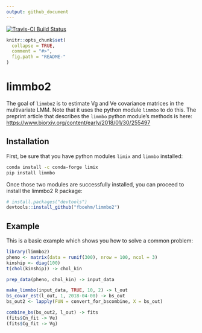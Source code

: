 ```yaml
---
output: github_document
---
```


[![Travis-CI Build Status](https://travis-ci.org/fboehm/limmbo2.svg?branch=master)](https://travis-ci.org/fboehm/limmbo2)


<!-- README.md is generated from README.Rmd. Please edit that file -->

```r
knitr::opts_chunk$set(
  collapse = TRUE,
  comment = "#>",
  fig.path = "README-"
)
```

# limmbo2

The goal of `limmbo2` is to estimate Vg and Ve covariance matrices in the multivariate LMM. Note that it uses the python module `limmbo` to do this. The preprint article that describes the `limmbo` python module's methods is here: [https://www.biorxiv.org/content/early/2018/01/30/255497](https://www.biorxiv.org/content/early/2018/01/30/255497)

## Installation

First, be sure that you have python modules `limix` and `limmbo` installed:

```bash
conda install -c conda-forge limix
pip install limmbo
```

Once those two modules are successfully installed, you can proceed to install the limmbo2 R package:

```r
# install.packages("devtools")
devtools::install_github("fboehm/limmbo2")
```

## Example

This is a basic example which shows you how to solve a common problem:

```r
library(limmbo2)
pheno <- matrix(data = runif(300), nrow = 100, ncol = 3)
kinship <- diag(100)
t(chol(kinship)) -> chol_kin

prep_data(pheno, chol_kin) -> input_data

make_limmbo(input_data, TRUE, 10, 2) -> l_out
bs_covar_est(l_out, 1, 2018-04-08) -> bs_out
bs_out2 <- lapply(FUN = convert_for_bscombine, X = bs_out)

combine_bs(bs_out2, l_out) -> fits
(fits$Cn_fit -> Ve)
(fits$Cg_fit -> Vg)

```

